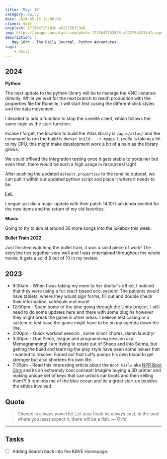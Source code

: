```yaml
---
title: 'May: 16'
category: Daily
date: 2024-05-16 12:00:00
client: Self
unsplash: 1715647252838-a92275b3234d
img: https://images.unsplash.com/photo-1715647252838-a92275b3234d?crop=entropy&cs=srgb&fm=jpg&ixid=MnwzNjM5Nzd8MHwxfHJhbmRvbXx8fHx8fHx8fDE2ODE3NDg2ODY&ixlib=rb-4.0.3&q=85
description: |
   May 16th - The Daily Journal. Python Adventures.
tags:
    - daily
---
```


## 2024

**Python**

The next update to the python library will be to manage the VNC instance directly.
While we wait for the next branch to reach production with the properties file for Runelite, I will start test casing the different click styles and the data movement.

I decided to add a function to stop the runelite client, which follows the same logic as the start function.

Incase I forget, the location to build the Atlas library is `/apps/atlas/` and the command to run the build is `docker build . -t myapp`.
It really is taking a hit to my CPU, this might make development work a bit of a pain as the library grows.

We could offload the integration testing once it gets stable to portainer but even then, there would be such a high usage in resources! Ugh!

After pushing the updated `default.properties` to the runelite outpost, we can pull it within our updated python script and place it where it needs to be.

**LoL**

League just did a major update with their patch 14.10!
I am kinda excited for the new items and the return of my old favorites.

**Music**

Going to try to aim at around 30 more songs into the jukebox this week.


**Bullet Train 2022**

Just finished watching the bullet train, it was a solid piece of work!
The storyline ties together very well and I was entertained throughout the whole movie, it gets a solid 8 out of 10 in my review.

## 2023

- 9:00am - When I was taking my mom to her doctor's office, I noticed that they were using a full react-based eco-system! The patients would have tablets, where they would sign forms, fill out and double check their information, schedule and more!
- 12:00pm - Spent some of the time going through the Unity project. I still need to do some updates here and there with some plugins however they might break the game in other areas. I believe test casing or a system to test case the game might have to be on my agenda down the line.
- 2:00pm - Quick workout session , some minor chores, damn laundry! 
- 3:00pm - One Piece, league and programming session aka Memegramming! I am trying to rotate out of Shaco and into Senna, but getting the build and learning the play style have been some issues that I wanted to resolve. Found out that Luffy pumps his own blood to get stronger but also shortens his own life.
- 7:35pm - Read this interesting article about the `Boot Girls` aka [NPR Boot Girls](https://www.npr.org/2023/05/16/1176175801/boot-girls-atlanta-private-parking-enforcement) and its an extremely cool concept! Imagine buying a 3D printer and making unique set of keys that can unlock car boots and then selling them?! It reminds me of the blue ocean and its a great start up besides the ethics involved. 

## Quote

> Chance is always powerful. Let your hook be always cast; in the pool where you least expect it, there will be a fish.
> — <cite>Ovid</cite>

---

## Tasks

- [ ] Adding Search back into the KBVE Homepage.